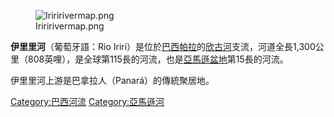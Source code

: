 [[Image:Iriririvermap.png|thumb]]

'''伊里里河'''（葡萄牙語：Rio Iriri）是位於[[巴西|巴西]][[帕拉|帕拉]]的[[欣古河|欣古河]]支流，河道全長1,300公里（808英哩），是全球第115長的河流，也是[[亞馬遜盆地|亞馬遜盆地]]第15長的河流。

伊里里河上游是巴拿拉人（Panará）的傳統聚居地。
{{brazil-geo-stub}}
{{commonscat}}
{{coord|display=title}}
{{DEFAULTSORT:Iriri}}
[[Category:巴西河流|Category:巴西河流]]
[[Category:亞馬遜河|Category:亞馬遜河]]